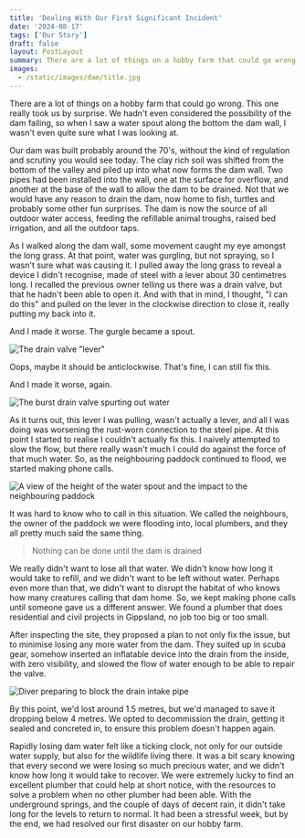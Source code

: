 ```yaml
---
title: 'Dealing With Our First Significant Incident'
date: '2024-08-17'
tags: ['Our Story']
draft: false
layout: PostLayout
summary: There are a lot of things on a hobby farm that could go wrong. This one really took us by surprise.
images:
  - /static/images/dam/title.jpg
---
```


There are a lot of things on a hobby farm that could go wrong. This one really took us by surprise. We hadn't even considered the possibility of the dam failing, so when I saw a water spout along the bottom the dam wall, I wasn't even quite sure what I was looking at.

Our dam was built probably around the 70's, without the kind of regulation and scrutiny you would see today. The clay rich soil was shifted from the bottom of the valley and piled up into what now forms the dam wall. Two pipes had been installed into the wall, one at the surface for overflow, and another at the base of the wall to allow the dam to be drained. Not that we would have any reason to drain the dam, now home to fish, turtles and probably some other fun surprises. The dam is now the source of all outdoor water access, feeding the refillable animal troughs, raised bed irrigation, and all the outdoor taps.

As I walked along the dam wall, some movement caught my eye amongst the long grass. At that point, water was gurgling, but not spraying, so I wasn't sure what was causing it. I pulled away the long grass to reveal a device I didn't recognise, made of steel with a lever about 30 centimetres long. I recalled the previous owner telling us there was a drain valve, but that he hadn't been able to open it. And with that in mind, I thought, "I can do this" and pulled on the lever in the clockwise direction to close it, really putting my back into it.

And I made it worse. The gurgle became a spout.

![The drain valve "lever"](/static/images/dam/lever.jpg)

Oops, maybe it should be anticlockwise. That's fine, I can still fix this. 

And I made it worse, again.

![The burst drain valve spurting out water](/static/images/dam/worse.jpg)

As it turns out, this lever I was pulling, wasn't actually a lever, and all I was doing was worsening the rust-worn connection to the steel pipe. At this point I started to realise I couldn't actually fix this. I naively attempted to slow the flow, but there really wasn't much I could do against the force of that much water. So, as the neighbouring paddock continued to flood, we started making phone calls.

![A view of the height of the water spout and the impact to the neighbouring paddock](/static/images/dam/from-height.jpg)

It was hard to know who to call in this situation. We called the neighbours, the owner of the paddock we were flooding into, local plumbers, and they all pretty much said the same thing.

> Nothing can be done until the dam is drained

We really didn't want to lose all that water. We didn't know how long it would take to refill, and we didn't want to be left without water. Perhaps even more than that, we didn't want to disrupt the habitat of who knows how many creatures calling that dam home. So, we kept making phone calls until someone gave us a different answer. We found a plumber that does residential and civil projects in Gippsland, no job too big or too small. 

After inspecting the site, they proposed a plan to not only fix the issue, but to minimise losing any more water from the dam. They suited up in scuba gear, somehow inserted an inflatable device into the drain from the inside, with zero visibility, and slowed the flow of water enough to be able to repair the valve. 

![Diver preparing to block the drain intake pipe](/static/images/dam/diver.jpg)

By this point, we'd lost around 1.5 metres, but we'd managed to save it dropping below 4 metres. We opted to decommission the drain, getting it sealed and concreted in, to ensure this problem doesn't happen again.

Rapidly losing dam water felt like a ticking clock, not only for our outside water supply, but also for the wildlife living there. It was a bit scary knowing that every second we were losing so much precious water, and we didn't know how long it would take to recover. We were extremely lucky to find an excellent plumber that could help at short notice, with the resources to solve a problem when no other plumber had been able. With the underground springs, and the couple of days of decent rain, it didn't take long for the levels to return to normal. It had been a stressful week, but by the end, we had resolved our first disaster on our hobby farm.